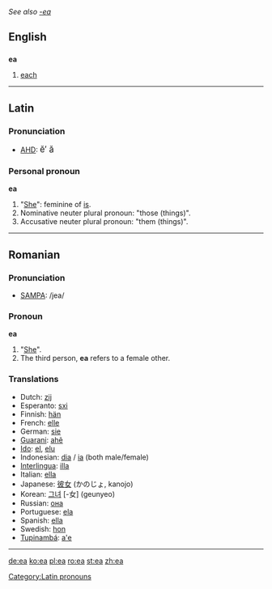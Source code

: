 ''See also [[-ea]]''
==English==

==={{abbreviation}}===
'''ea'''

# [[each]]

----
==Latin==

===Pronunciation===
*[[AHD]]: <big> &#277;&prime; &#259; </big>

===Personal pronoun===
'''ea''' {{f}}

# "[[She]]": feminine of [[is]].
# Nominative neuter plural pronoun: "those (things)".
# Accusative neuter plural pronoun: "them (things)".

----
{{rfc}}
==Romanian==

===Pronunciation===
*[[w:SAMPA|SAMPA]]: /jea/

===Pronoun===
'''ea'''
# "[[She]]".
# The third person, '''ea''' refers to a female other.

===Translations===
*Dutch: [[zij]]
*Esperanto: [[sxi]]
*Finnish: [[hän]]
*French: [[elle]]
*German: [[sie]]
*[[Guarani]]: [[ahẽ]]
*[[Ido]]: [[el]], [[elu]]
*Indonesian: [[dia]] / [[ia]] (both male/female)
*[[Interlingua]]: [[illa]]
*Italian: [[ella]]
*Japanese: [[彼女]] (かのじょ, kanojo)
*Korean: [[그녀]] [-女] (geunyeo)
*Russian: [[она]]
*Portuguese: [[ela]]
*Spanish: [[ella]]
*Swedish: [[hon]]
*[[Tupinambá]]: [[a'e]]
----

[[Category:Latin pronouns]]

[[de:ea]]
[[ko:ea]]
[[pl:ea]]
[[ro:ea]]
[[st:ea]]
[[zh:ea]]